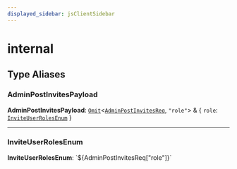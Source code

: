 ```yaml
---
displayed_sidebar: jsClientSidebar
---
```



# internal

## Type Aliases

### AdminPostInvitesPayload

 **AdminPostInvitesPayload**: [`Omit`](../../admin_auth/modules/admin_auth.internal.mdx#omit)<[`AdminPostInvitesReq`](../../internal/classes/admin_discounts.internal.internal.AdminPostInvitesReq.mdx), ``"role"``\> & { `role`: [`InviteUserRolesEnum`](admin_invites.internal.mdx#inviteuserrolesenum)  }

___

### InviteUserRolesEnum

 **InviteUserRolesEnum**: \`${AdminPostInvitesReq["role"]}\`
